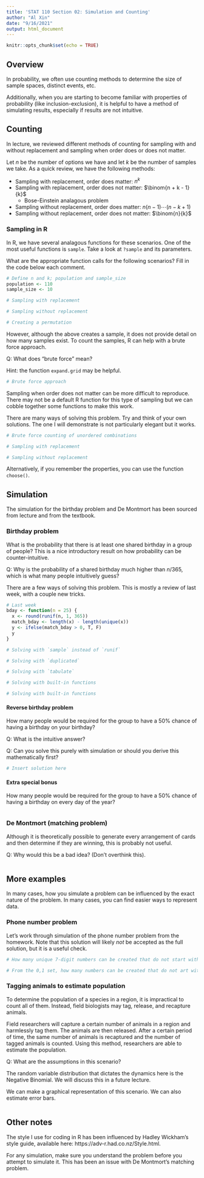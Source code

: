 ```yaml
---
title: 'STAT 110 Section 02: Simulation and Counting'
author: "Al Xin"
date: "9/16/2021"
output: html_document
---
```


```r
knitr::opts_chunk$set(echo = TRUE)
```

## Overview

In probability, we often use counting methods to determine the size of sample spaces, distinct events, etc. 

Additionally, when you are starting to become familiar with properties of probability (like inclusion-exclusion), it is helpful to have a method of simulating results, especially if results are not intuitive.

## Counting

In lecture, we reviewed different methods of counting for sampling with and without replacement and sampling when order does or does not matter. 

Let $n$ be the number of options we have and let $k$ be the number of samples we take. As a quick review, we have the following methods: 

- Sampling with replacement, order does matter: $n^k$
- Sampling with replacement, order does not matter: $\binom{n + k - 1}{k}$
  - Bose-Einstein analagous problem
- Sampling without replacement, order does matter: $n (n - 1) \cdots (n - k + 1)$
- Sampling without replacement, order does not matter: $\binom{n}{k}$

### Sampling in R

In R, we have several analagous functions for these scenarios. One of the most useful functions is `sample`. Take a look at `?sample` and its parameters. 

What are the appropriate function calls for the following scenarios? Fill in the code below each comment. 

```r
# Define n and k; population and sample_size
population <- 110
sample_size <- 10

# Sampling with replacement

# Sampling without replacement

# Creating a permutation

```

However, although the above creates a sample, it does not provide detail on how many samples exist. To count the samples, R can help with a brute force approach.

Q: What does "brute force" mean?

Hint: the function `expand.grid` may be helpful.

```r
# Brute force approach

```

Sampling when order does not matter can be more difficult to reproduce. There may not be a default R function for this type of sampling but we can cobble together some functions to make this work. 

There are many ways of solving this problem. Try and think of your own solutions. The one I will demonstrate is not particularly elegant but it works.

```r
# Brute force counting of unordered combinations 

# Sampling with replacement

# Sampling without replacement

```

Alternatively, if you remember the properties, you can use the function `choose()`. 

## Simulation

The simulation for the birthday problem and De Montmort has been sourced from lecture and from the textbook. 

### Birthday problem

What is the probability that there is at least one shared birthday in a group of people? This is a nice introductory result on how probability can be counter-intuitive. 

Q: Why is the probability of a shared birthday much higher than $n/365$, which is what many people intuitively guess?

There are a few ways of solving this problem. This is mostly a review of last week, with a couple new tricks. 

```r
# Last week
bday <- function(n = 25) {
  x <- round(runif(n, 1, 365))
  match_bday <- length(x) - length(unique(x))
  y <- ifelse(match_bday > 0, T, F)
  y
}

# Solving with `sample` instead of `runif`

# Solving with `duplicated`

# Solving with `tabulate`

# Solving with built-in functions

# Solving with built-in functions

```

#### Reverse birthday problem

How many people would be required for the group to have a 50% chance of having a birthday on your birthday?

Q: What is the intuitive answer?

Q: Can you solve this purely with simulation or should you derive this mathematically first?

```r
# Insert solution here
```

#### Extra special bonus

How many people would be required for the group to have a 50% chance of having a birthday on every day of the year?

```r

```


### De Montmort (matching problem)

Although it is theoretically possible to generate every arrangement of cards and then determine if they are winning, this is probably not useful.

Q: Why would this be a bad idea? (Don't overthink this).

```r

```


## More examples

In many cases, how you simulate a problem can be influenced by the exact nature of the problem. In many cases, you can find easier ways to represent data. 

### Phone number problem

Let's work through simulation of the phone number problem from the homework. Note that this solution will likely *not* be accepted as the full solution, but it is a useful check. 

```r
# How many unique 7-digit numbers can be created that do not start with 0 or 1?

# From the 0,1 set, how many numbers can be created that do not art with 911?
```

### Tagging animals to estimate population

To determine the population of a species in a region, it is impractical to count all of them. Instead, field biologists may tag, release, and recapture animals. 

Field researchers will capture a certain number of animals in a region and harmlessly tag them. The animals are then released. After a certain period of time, the same number of animals is recaptured and the number of tagged animals is counted. Using this method, researchers are able to estimate the population.

Q: What are the assumptions in this scenario?

The random variable distribution that dictates the dynamics here is the Negative Binomial. We will discuss this in a future lecture.

We can make a graphical representation of this scenario. We can also estimate error bars. 

```r

```

## Other notes

The style I use for coding in R has been influenced by Hadley Wickham's style guide, available here: https://adv-r.had.co.nz/Style.html. 

For any simulation, make sure you understand the problem before you attempt to simulate it. This has been an issue with De Montmort's matching problem. 
